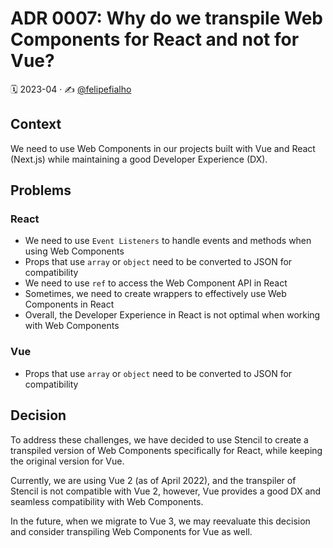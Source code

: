 
<Meta title="Docs/Architecture Decision Records/ADR 0007: Why do we transpile Web Components for React and not for Vue?" />

# ADR 0007: Why do we transpile Web Components for React and not for Vue?

🗓️ 2023-04 · ✍️ [@felipefialho](https://twitter.com/felipefialho_)

## Context

We need to use Web Components in our projects built with Vue and React (Next.js) while maintaining a good Developer Experience (DX).

## Problems

### React

- We need to use `Event Listeners` to handle events and methods when using Web Components
- Props that use `array` or `object` need to be converted to JSON for compatibility
- We need to use `ref` to access the Web Component API in React
- Sometimes, we need to create wrappers to effectively use Web Components in React
- Overall, the Developer Experience in React is not optimal when working with Web Components

### Vue

- Props that use `array` or `object` need to be converted to JSON for compatibility

## Decision

To address these challenges, we have decided to use Stencil to create a transpiled version of Web Components specifically for React, while keeping the original version for Vue.

Currently, we are using Vue 2 (as of April 2022), and the transpiler of Stencil is not compatible with Vue 2, however, Vue provides a good DX and seamless compatibility with Web Components.

In the future, when we migrate to Vue 3, we may reevaluate this decision and consider transpiling Web Components for Vue as well.
